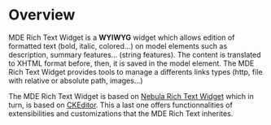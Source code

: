 = Overview =

MDE Rich Text Widget is a '''WYIWYG''' widget which allows edition of formatted text (bold, italic, colored...) on model elements such as description, summary features... (string features). The content is translated to XHTML format before, then, it is saved in the model element.
The MDE Rich Text Widget provides tools to manage a differents links types (http, file with relative or absolute path, images...)

The MDE Rich Text Widget is based on [[ https://www.eclipse.org/nebula/widgets/richtext/richtext.php | Nebula Rich Text Widget]] which in turn, is based on [[https://ckeditor.com/ | CKEditor]]. This a last one offers functionnalities of extensibilities and customizations that the MDE Rich Text inherites.
